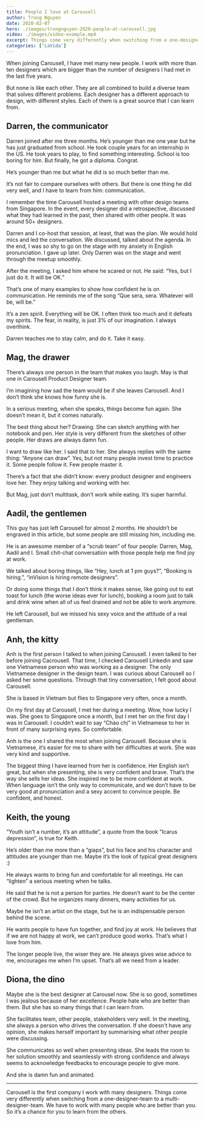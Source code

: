 ```yaml
---
title: People I love at Carousell
author: Trong Nguyen
date: 2020-02-07
hero: ./images/trongnguyen-2020-people-at-carousell.jpg
video: ./images/video-example.mp4
excerpt: Things come very differently when switching from a one-designer-team to a multi-designer-team. We have to work with many people who are better than you. So it’s a chance for you to learn from the others.
categories: ['LaVida']
---
```


When joining Carousell, I have met many new people. I work with more than ten designers which are bigger than the number of designers I had met in the last five years. 

But none is like each other. They are all combined to build a diverse team that solves different problems. Each designer has a different approach to design, with different styles. Each of them is a great source that I can learn from.


## Darren, the communicator
Darren joined after me three months. He’s younger than me one year but he has just graduated from school. He took couple years for an internship in the US. He took years to play, to find something interesting. School is too boring for him. But finally, he got a diploma. Congrat.

He’s younger than me but what he did is so much better than me.

It’s not fair to compare ourselves with others. But there is one thing he did very well, and I have to learn from him: communication.

I remember the time Carousell hosted a meeting with other design teams from Singapore. In the event, every designer did a retrospective, discussed what they had learned in the past, then shared with other people. It was around 50+ designers.

Darren and I co-host that session, at least, that was the plan. We would hold mics and led the conversation. We discussed, talked about the agenda. In the end, I was so shy to go on the stage with my anxiety in English pronunciation. I gave up later. Only Darren was on the stage and went through the meetup smoothly.

After the meeting, I asked him where he scared or not. He said: “Yes, but I just do it. It will be OK.”

That’s one of many examples to show how confident he is on communication. He reminds me of the song “Que sera, sera. Whatever will be, will be.”

It’s a zen spirit. Everything will be OK. I often think too much and it defeats my spirits. The fear, in reality, is just 3% of our imagination. I always overthink.

Darren teaches me to stay calm, and do it. Take it easy.

## Mag, the drawer
There’s always one person in the team that makes you laugh. May is that one in Carousell Product Designer team.

I’m imagining how sad the team would be if she leaves Carousell. And I don’t think she knows how funny she is.

In a serious meeting, when she speaks, things become fun again. She doesn’t mean it, but it comes naturally.

The best thing about her? Drawing. She can sketch anything with her notebook and pen. Her style is very different from the sketches of other people. Her draws are always damn fun.

I want to draw like her. I said that to her. She always replies with the same thing: “Anyone can draw”. Yes, but not many people invest time to practice it. Some people follow it. Few people master it.

There’s a fact that she didn’t know: every product designer and engineers love her. They enjoy talking and working with her.

But Mag, just don’t multitask, don’t work while eating. It’s super harmful.

## Aadil, the gentlemen
This guy has just left Carousell for almost 2 months. He shouldn’t be engraved in this article, but some people are still missing him, including me.

He is an awesome member of a “scrub team” of four people: Darren, Mag, Aadil and I. Small chit-chat conversation with those people help me find joy at work.

We talked about boring things, like “Hey, lunch at 1 pm guys?”, “Booking is hiring.”, “inVision is hiring remote designers”.

Or doing some things that I don’t think it makes sense, like going out to eat toast for lunch (the worse ideas ever for lunch), booking a room just to talk and drink wine when all of us feel drained and not be able to work anymore.

He left Carousell, but we missed his sexy voice and the attitude of a real gentleman.

## Anh, the kitty
Anh is the first person I talked to when joining Carousell. I even talked to her before joining Cacrousell. That time, I checked Carousell Linkedin and saw one Vietnamese person who was working as a designer. The only Vietnamese designer in the design team. I was curious about Carousell so I asked her some questions. Through that tiny conversation, I felt good about Carousell.

She is based in Vietnam but flies to Singapore very often, once a month.

On my first day at Carousell, I met her during a meeting. Wow, how lucky I was. She goes to Singapore once a month, but I met her on the first day I was in Carousell. I couldn’t wait to say “Chào chị” in Vietnamese to her in front of many surprising eyes. So comfortable.

Anh is the one I shared the most when joining Carousell. Because she is Vietnamese, it’s easier for me to share with her difficulties at work. She was very kind and supportive.

The biggest thing I have learned from her is confidence. Her English isn’t great, but when she presenting, she is very confident and brave. That’s the way she sells her ideas. She inspired me to be more confident at work. When language isn’t the only way to communicate, and we don’t have to be very good at pronunciation and a sexy accent to convince people. Be confident, and honest.

## Keith, the young
“Youth isn’t a number, it’s an attitude”, a quote from the book “Icarus depression”, is true for Keith.

He’s older than me more than a “giaps”, but his face and his character and attitudes are younger than me. Maybe it’s the look of typical great designers :) 

He always wants to bring fun and comfortable for all meetings. He can “lighten” a serious meeting when he talks.

He said that he is not a person for parties. He doesn’t want to be the center of the crowd. But he organizes many dinners, many activities for us.

Maybe he isn’t an artist on the stage, but he is an indispensable person behind the scene.

He wants people to have fun together, and find joy at work. He believes that if we are not happy at work, we can’t produce good works. That’s what I love from him.

The longer people live, the wiser they are. He always gives wise advice to me, encourages me when I’m upset. That’s all we need from a leader.

## Diona, the dino
Maybe she is the best designer at Carousel now. She is so good, sometimes I was jealous because of her excellence. People hate who are better than them. But she has so many things that I can learn from.

She facilitates team, other people, stakeholders very well. In the meeting, she always a person who drives the conversation. If she doesn't have any opinion, she makes herself important by summarising what other people were discussing.

She communicates so well when presenting ideas. She leads the room to her solution smoothly and seamlessly with strong confidence and always seems to acknowledge feedbacks to encourage people to give more. 

And she is damn fun and animated.

- - - -

Carousell is the first company I work with many designers. Things come very differently when switching from a one-designer-team to a multi-designer-team. We have to work with many people who are better than you. So it’s a chance for you to learn from the others.
